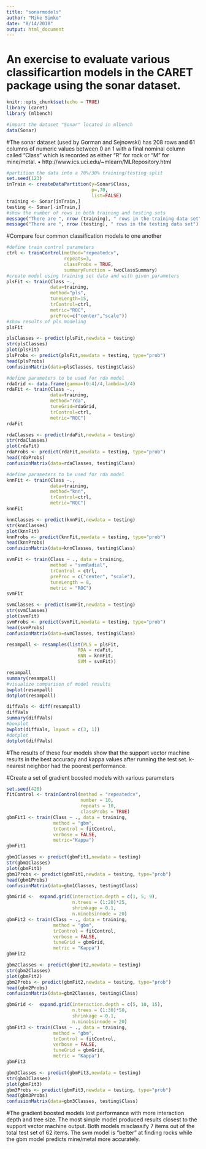 ```yaml
---
title: "sonarmodels"
author: "Mike Simko"
date: "8/14/2018"
output: html_document
---
```


# An exercise to evaluate various classificartion models in the CARET package using the sonar dataset.

```r
knitr::opts_chunk$set(echo = TRUE)
library (caret)
library (mlbench)
```

```r
#import the dataset "Sonar" located in mlbench
data(Sonar)
```

#The sonar dataset (used by Gorman and Sejnowski) has 208 rows and 61 columns of numeric values between 0 an 1 with a final nominal column called "Class" which is recorded as either "R" for rock or "M" for mine/metal. •	http://www.ics.uci.edu/~mlearn/MLRepository.html 

```r
#partition the data into a 70%/30% training/testing split
set.seed(123)
inTrain <- createDataPartition(y=Sonar$Class,
                               p=.70,
                               list=FALSE)
training <- Sonar[inTrain,]
testing <- Sonar[-inTrain,]
#show the number of rows in both training and testing sets
message("There are ", nrow (training), " rows in the training data set")
message("There are ", nrow (testing), " rows in the testing data set")
```

#Compare four common classification models to one another

```r
#define train control parameters
ctrl <- trainControl(method="repeatedcv",
                     repeats=3,
                     classProbs = TRUE,
                     summaryFunction = twoClassSummary)
#create model using training set data and with given parameters
plsFit <- train(Class ~.,
                data=training,
                method="pls",
                tuneLength=15,
                trControl=ctrl,
                metric="ROC",
                preProc=c("center","scale"))
#show results of pls modeling
plsFit
```

```r
plsClasses <- predict(plsFit,newdata = testing)
str(plsClasses)
plot(plsFit)
plsProbs <- predict(plsFit,newdata = testing, type="prob")
head(plsProbs)
confusionMatrix(data=plsClasses, testing$Class)
```

```r
#define parameters to be used for rda model
rdaGrid <- data.frame(gamma=(0:4)/4,lambda=3/4)
rdaFit <- train(Class ~.,
                data=training,
                method="rda",
                tuneGrid=rdaGrid,
                trControl=ctrl,
                metric="ROC")
rdaFit
```

```r
rdaClasses <- predict(rdaFit,newdata = testing)
str(rdaClasses)
plot(rdaFit)
rdaProbs <- predict(rdaFit,newdata = testing, type="prob")
head(rdaProbs)
confusionMatrix(data=rdaClasses, testing$Class)
```

```r
#define parameters to be used for rda model
knnFit <- train(Class ~.,
                data=training,
                method="knn",
                trControl=ctrl,
                metric="ROC")
knnFit
```

```r
knnClasses <- predict(knnFit,newdata = testing)
str(knnClasses)
plot(knnFit)
knnProbs <- predict(knnFit,newdata = testing, type="prob")
head(knnProbs)
confusionMatrix(data=knnClasses, testing$Class)
```

```r
svmFit <- train(Class ~ ., data = training, 
                method = "svmRadial", 
                trControl = ctrl, 
                preProc = c("center", "scale"),
                tuneLength = 8,
                metric = "ROC")
svmFit 
```

```r
svmClasses <- predict(svmFit,newdata = testing)
str(svmClasses)
plot(svmFit)
svmProbs <- predict(svmFit,newdata = testing, type="prob")
head(svmProbs)
confusionMatrix(data=svmClasses, testing$Class)

```

```r
resampall <- resamples(list(PLS = plsFit,
                          RDA = rdaFit,
                          KNN = knnFit,
                          SVM = svmFit))

resampall
summary(resampall)
#visualize comparison of model results
bwplot(resampall)
dotplot(resampall)
```

```r
diffVals <- diff(resampall)
diffVals
summary(diffVals)
#boxplot
bwplot(diffVals, layout = c(3, 1))
#dotplot
dotplot(diffVals)

```

#The results of these four models show that the support vector machine results in the best accuracy and kappa values after running the test set. k-nearest neighbor had the poorest performance.

#Create a set of gradient boosted models with various parameters

```r
set.seed(428)
fitControl <- trainControl(method = "repeatedcv", 
                           number = 10,
                           repeats = 10,
                           classProbs = TRUE)
gbmFit1 <- train(Class ~ ., data = training, 
                 method = "gbm", 
                 trControl = fitControl,
                 verbose = FALSE,
                 metric="Kappa")
gbmFit1
```

```r
gbm1Classes <- predict(gbmFit1,newdata = testing)
str(gbm1Classes)
plot(gbmFit1)
gbm1Probs <- predict(gbmFit1,newdata = testing, type="prob")
head(gbm1Probs)
confusionMatrix(data=gbm1Classes, testing$Class)
```

```r
gbmGrid <-  expand.grid(interaction.depth = c(1, 5, 9), 
                        n.trees = (1:20)*25, 
                        shrinkage = 0.1,
                        n.minobsinnode = 20)
gbmFit2 <- train(Class ~ ., data = training, 
                 method = "gbm", 
                 trControl = fitControl, 
                 verbose = FALSE,
                 tuneGrid = gbmGrid,
                 metric = "Kappa")
gbmFit2
```

```r
gbm2Classes <- predict(gbmFit2,newdata = testing)
str(gbm2Classes)
plot(gbmFit2)
gbm2Probs <- predict(gbmFit2,newdata = testing, type="prob")
head(gbm2Probs)
confusionMatrix(data=gbm2Classes, testing$Class)
```

```r
gbmGrid <-  expand.grid(interaction.depth = c(5, 10, 15), 
                        n.trees = (1:30)*50, 
                        shrinkage = 0.1,
                        n.minobsinnode = 20)
gbmFit3 <- train(Class ~ ., data = training, 
                 method = "gbm", 
                 trControl = fitControl, 
                 verbose = FALSE, 
                 tuneGrid = gbmGrid,
                 metric = "Kappa")
gbmFit3
```

```r
gbm3Classes <- predict(gbmFit3,newdata = testing)
str(gbm3Classes)
plot(gbmFit3)
gbm3Probs <- predict(gbmFit3,newdata = testing, type="prob")
head(gbm3Probs)
confusionMatrix(data=gbm3Classes, testing$Class)
```

#The gradient boosted models lost performance with more interaction depth and tree size. The most simple model produced results closest to the support vector machine output. Both models misclassify 7 items out of the total test set of 62 items. The svm model is "better" at finding rocks while the gbm model predicts mine/metal more accurately.
